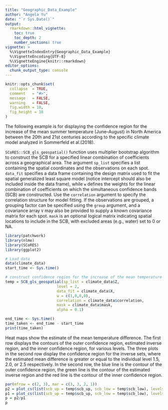 ```yaml
---
title: "Geographic_Data_Example"
author: "Angela Yu"
date: "`r Sys.Date()`"
output: 
  rmarkdown::html_vignette:
    toc: true
    toc_depth: 2
    number_sections: true
vignette: >
  %\VignetteIndexEntry{Geographic_Data_Example}
  %\VignetteEncoding{UTF-8}
  %\VignetteEngine{knitr::rmarkdown}
editor_options: 
  chunk_output_type: console
---
```


```r
knitr::opts_chunk$set(
  collapse  = TRUE,
  comment   = "#>",
  message   = FALSE,
  warning   = FALSE,
  fig.width = 10,
  fig_height = 10
)
```

The following example is for displaying the confidence region for the increase of the mean summer temperature (June–August) in North America between the 20th and 21st centuries according to the specific climate model analyzed in Sommerfeld et al.(2018). 

`SCoRES::SCB_gls_geospatial()` function uses multiplier bootstrap algorithm to construct the SCB for a specified linear combination of coefficients across a geographical area. The argument `sp_list` specifies a list containing the spatial coordinates and the observations on each spot. `data_fit` specifies a data frame containing the design matrix used to fit the spatial generalized least square model (notice intercept should also be included inside the data frame), while `w` defines the weights for the linear combination of coefficients on which the simultaneous confidence bands (SCB) are constructed. Use the `correlation` argument to specify the correlation structure for model fitting. If the observations are grouped, a grouping factor can be specified using the `group` argument, and a covariance array `V` may also be provided to supply a known covariance matrix for each spot. `mask` is an optional logical matrix indicating spatial locations to include in the SCB, with excluded areas (e.g., water) set to 0 or NA.

```r
library(patchwork)
library(nlme)
library(SCoRES)
library(ggplot2)

# Load data
data(climate_data)
start_time <- Sys.time()

# construct confidence region for the increase of the mean temperature (June-August) in North America between the 20th and 21st centuries
temp = SCB_gls_geospatial(sp_list = climate_data$Z, 
                       level = 2, 
                       data_fit = climate_data$X,
                       w = c(1,0,0,0),
                       correlation = climate_data$correlation,
                       mask = climate_data$mask, 
                       alpha = 0.1)

end_time <- Sys.time()
time_taken <- end_time - start_time
print(time_taken)
```

Heat maps show the estimate of the mean temperature difference. The first row displays the contours of the outer confidence region, estimated inverse region, and the inner confidence region, for various levels. The three plots in the second row display the confidence region for the inverse sets, where the estimated mean difference is greater or equal to the individual level 1.5, 2.0, or 2.5 respectively. In the second
 row, the blue line is the contour of the outer confidence region, the green line is the contour of the estimated inverse region and the red line is the contour of the inner confidence region.
 
```r
par(mfrow = c(2, 3), mar = c(3, 3, 2, 1)) 
p2 = plot_cs(list(scb_up = temp$scb_up, scb_low = temp$scb_low), levels = c(1.5, 2,2.5,3), x = temp$x, y = temp$y, mu_hat = temp$mu_hat, xlab = "Longitude", ylab = "Latitude", level_label = T, min.size = 40, palette = "Spectral", color_level_label = "black")
p1 = plot_cs(list(scb_up = temp$scb_up, scb_low = temp$scb_low), levels = c(1.5,2,2.5), x = temp$x, y = temp$y, mu_hat = temp$mu_hat, xlab = "Longitude", ylab = "Latitude",together = F)
p = p2/p1
p
```


